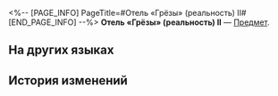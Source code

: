 <%-- [PAGE_INFO]
PageTitle=#Отель «Грёзы» (реальность) II#
[END_PAGE_INFO] --%>
{{Предмет Инфобокс
|id          = 252452
|Изображение = Предмет Отель «Грёзы» (реальность) II.png
|Тип         = 
|Инвентарь   = 
|Редкость    = 5
|Эффект      = 
|Описание    = Соберите набор карточек воспоминаний, чтобы получить усиление.
}}
{{Описание|Ваши воспоминания об Освоении могут стать источником вдохновения для игры.}}
'''Отель «Грёзы» (реальность) II''' — [[Предмет]].

==На других языках==
{{На других языках
|en   = The Reverie (Reality) II
|zhs  = 「白日梦」酒店·现实-Ⅱ
|zht  = 「白日夢」飯店•現實-Ⅱ
|ja   = 「ホテル・レバリー」・現実-II
|ko   = 「레버리」 호텔•현실-Ⅱ
|es   = Hotel Fantasía&nbsp;II
|fr   = Hôtel Rêverie de la réalité (II)
|ru   = Отель «Грёзы» (реальность) II
|th   = โรงแรม "Reverie" - ความจริง II
|vi   = Khách Sạn Mộng Mơ-Hiện Thực-II
|de   = Hotel Reverie (Realität) (II)
|id   = "Reverie" Hotel - Dunia Nyata II
|pt   = O Devaneio (Realidade) II
}}

==История изменений==
{{История изменений|3.5}}